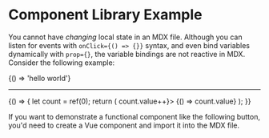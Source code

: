 
# Component Library Example

You cannot have _changing_ local state in an MDX file. Although you can listen for events with `onClick={() => {}}` syntax, and even bind variables dynamically with `prop={}`, the variable bindings are not reactive in MDX.
Consider the following example:

<PendoButton>{() => 'hello world'}</PendoButton>

---

<PWrap>
    {() => {
        let count = ref(0);
        return (
            <PendoButton onClick={() => count.value++}>
                {() => count.value}
            </PendoButton>
        );
    }}
</PWrap>

If you want to demonstrate a functional component like the following button, you'd need to create a Vue component and import it into the MDX file.

<MyButton />

